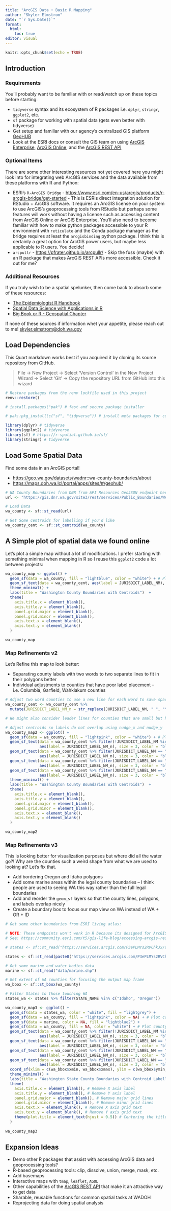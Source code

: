 ```yaml
---
title: "ArcGIS Data + Basic R Mapping"
author: "Skyler Elmstrom"
date: "`r Sys.Date()`"
format:
  html:
    toc: true
editor: visual
---
```


```r
knitr::opts_chunk$set(echo = TRUE)
```

## Introduction

### Requirements

You'll probably want to be familiar with or read/watch up on these topics before starting:

-   `tidyverse` syntax and its ecosystem of R packages i.e. `dplyr`, `stringr`, `ggplot2`, etc.
-   `sf` package for working with spatial data (gets even better with tidyverse)
-   Get setup and familiar with our agency's centralized GIS platform [GeoHUB](https://maps.doh.wa.lcl/portal/apps/sites/#/geohub/pages/about)
-   Look at the ESRI docs or consult the GIS team on using [ArcGIS Enterprise](https://www.esri.com/en-us/arcgis/products/arcgis-enterprise/windows-linux), [ArcGIS Online](https://www.esri.com/en-us/arcgis/products/arcgis-online/resources), and the [ArcGIS REST API](https://developers.arcgis.com/rest/)

### Optional Items

There are some other interesting resources not yet covered here you might look into for integrating web ArcGIS services and the data available from these platforms with R and Python:

-   ESRI's `R-ArcGIS Bridge` - <https://www.esri.com/en-us/arcgis/products/r-arcgis-bridge/get-started> - This is ESRIs direct integration solution for RStudio + ArcGIS software. It requires an ArcGIS license on your system to use ArcGIS's geoprocessing tools from RStudio but perhaps some features will work without having a license such as accessing content from ArcGIS Online or ArcGIS Enterprise. You'll also need to become familiar with how to make python packages accessible to your R environment with `reticulate` and the Conda package manager as the bridge requires at least the `arcgisbinding` python package. I think this is certainly a great option for ArcGIS power users, but maybe less applicable to R users. You decide!
-   `arcpullr` - <https://pfrater.github.io/arcpullr/> - Skip the fuss (maybe) with an R package that makes ArcGIS REST APIs more accessible. Check it out for me?

### Additional Resources

If you truly wish to be a spatial spelunker, then come back to absorb some of these resources:

-   [The Epidemiologist R Handbook](https://epirhandbook.com/en/)
-   [Spatial Data Science with Applications in R](https://r-spatial.org/book/)
-   [Big Book or R - Geospatial Chapter](https://www.bigbookofr.com/geospatial.html)

If none of these sources if information whet your appetite, please reach out to me! [skyler.elmstrom\@doh.wa.gov](mailto:skyler.elmstrom@doh.wa.gov)

## Load Dependencies

This Quart markdown works best if you acquired it by cloning its source repository from GitHub.

> File → New Project → Select 'Version Control' in the New Project Wizard → Select 'Git' → Copy the repository URL from GitHub into this wizard

```r
# Restore packages from the renv lockfile used in this project
renv::restore()
```

```r
# install.packages("pak") # fast and secure package installer
```

```r
# pak::pkg_install(c("sf", "tidyverse")) # install meta packages for common spatial data needs
```

```r
library(dplyr) # tidyverse
library(ggplot2) # tidyverse
library(sf) # https://r-spatial.github.io/sf/
library(stringr) # tidyverse
```

## Load Some Spatial Data

Find some data in an ArcGIS portal!

-   <https://geo.wa.gov/datasets/wadnr>::wa-county-boundaries/about
-   <https://maps.doh.wa.lcl/portal/apps/sites/#/geohub/>

```r
# WA County Boundaries from DNR from API Resources GeoJSON endpoint here: https://geo.wa.gov/datasets/wadnr::wa-county-boundaries/about
url <- "https://gis.dnr.wa.gov/site3/rest/services/Public_Boundaries/WADNR_PUBLIC_Cadastre_OpenData/FeatureServer/11/query?where=1%3D1&outFields=JURISDICT_FIPS_DESG_CD,JURISDICT_NM,JURISDICT_LABEL_NM&outSR=4326&f=json"

# Load Data
wa_county <- sf::st_read(url)

# Get Some centroids for labelling if you'd like
wa_county_cent <- sf::st_centroid(wa_county)
```

## A Simple plot of spatial data we found online

Let's plot a simple map without a lot of modifications. I prefer starting with something minimal when mapping in R so I reuse this `ggplot2` code a lot between projects:

```r
wa_county_map <- ggplot() +
  geom_sf(data = wa_county, fill = "lightblue", color = "white") + # Plot county boundaries
  geom_sf_text(data = wa_county_cent, aes(label = JURISDICT_LABEL_NM), size = 3, color = "black") + # Plot centroids with labels
  theme_minimal() +
  labs(title = "Washington County Boundaries with Centroids")  +
  theme(
    axis.title.x = element_blank(),
    axis.title.y = element_blank(),
    panel.grid.major = element_blank(),
    panel.grid.minor = element_blank(),
    axis.text.x = element_blank(),
    axis.text.y = element_blank()
  )

wa_county_map
```

### Map Refinements v2

Let's Refine this map to look better:

-   Separating county labels with two words to two separate lines to fit in their polygons better
-   Individual adjustments to counties that have poor label placement -- i.e. Columbia, Garfield, Wahkiakum counties

```r
# Adjust two word counties to use a new line for each word to save space
wa_county_cent <- wa_county_cent %>%
  mutate(JURISDICT_LABEL_NM_n = str_replace(JURISDICT_LABEL_NM, " ", "\n"))

# We might also consider leader lines for counties that are small but have large names

# Adjust centroids so labels do not overlap using nudge_x and nudge_y
wa_county_map2 <- ggplot() +
  geom_sf(data = wa_county, fill = "lightpink", color = "white") + # Plot county boundaries
  geom_sf_text(data = wa_county_cent %>% filter(!JURISDICT_LABEL_NM %in% c("Columbia", "Garfield", "Wahkiakum")), 
               aes(label = JURISDICT_LABEL_NM_n), size = 3, color = "black") +
  geom_sf_text(data = wa_county_cent %>% filter(JURISDICT_LABEL_NM == "Columbia"), 
               aes(label = JURISDICT_LABEL_NM_n), size = 3, color = "black", nudge_y = 0.1) +
  geom_sf_text(data = wa_county_cent %>% filter(JURISDICT_LABEL_NM == "Garfield"), 
               aes(label = JURISDICT_LABEL_NM_n), size = 3, color = "black", nudge_y = 0.15) +
  geom_sf_text(data = wa_county_cent %>% filter(JURISDICT_LABEL_NM == "Wahkiakum"), 
               aes(label = JURISDICT_LABEL_NM_n), size = 3, color = "black", nudge_x = -0.3, nudge_y = -0.1) +
  theme_minimal() +
  labs(title = "Washington County Boundaries with Centroids")  +
  theme(
    axis.title.x = element_blank(),
    axis.title.y = element_blank(),
    panel.grid.major = element_blank(),
    panel.grid.minor = element_blank(),
    axis.text.x = element_blank(),
    axis.text.y = element_blank()
  )

wa_county_map2
```

### Map Refinements v3

This is looking better for visualization purposes but where did all the water go?! Why are the counties such a weird shape from what we are used to looking at? Let's fix that.

-   Add bordering Oregon and Idaho polygons
-   Add some marine areas within the legal county boundaries -- I think people are used to seeing WA this way rather than the full legal boundaries
-   Add and reorder the `geom_sf` layers so that the county lines, polygons, and labels overlap nicely
-   Create a boundary box to focus our map view on WA instead of WA + OR + ID

```r
# Get some other boundaries from ESRI living atlas: 

# NOTE: These endpoints won't work in R because its designed for ArcGIS use. We need to convert them to a REST API endpoint.
# See: https://community.esri.com/t5/gis-life-blog/accessing-arcgis-rest-services-using-r/ba-p/898451

# states <- sf::st_read("https://services.arcgis.com/P3ePLMYs2RVChkJx/arcgis/rest/services/USA_Census_States/FeatureServer")

states <- sf::st_read(paste0("https://services.arcgis.com/P3ePLMYs2RVChkJx/arcgis/rest/services/USA_Census_States/FeatureServer/", 0, "/query?where=1%3D1&outFields=*&f=geojson"))

# Get some marine and water bodies data
marine <- sf::st_read("data/marine.shp")

# Get extent of WA counties for focusing the output map frame
wa_bbox <- sf::st_bbox(wa_county)

```

```r
# Filter States to those touching WA
states_wa <- states %>% filter(STATE_NAME %in% c("Idaho", "Oregon"))
```

```r
wa_county_map3 <- ggplot() +
  geom_sf(data = states_wa, color = "white", fill = "lightgrey") +
  geom_sf(data = wa_county, fill = "lightpink", color = NA) + # Plot county boundaries
  geom_sf(data = marine, color = NA, fill = "lightblue2") +
  geom_sf(data = wa_county, fill = NA, color = "white") + # Plot county boundary lines over other polygon layers
  geom_sf_text(data = wa_county_cent %>% filter(!JURISDICT_LABEL_NM %in% c("Columbia", "Garfield", "Wahkiakum")), 
               aes(label = JURISDICT_LABEL_NM_n), size = 3, color = "black") +
  geom_sf_text(data = wa_county_cent %>% filter(JURISDICT_LABEL_NM == "Columbia"), 
               aes(label = JURISDICT_LABEL_NM_n), size = 3, color = "black", nudge_y = 0.1) +
  geom_sf_text(data = wa_county_cent %>% filter(JURISDICT_LABEL_NM == "Garfield"), 
               aes(label = JURISDICT_LABEL_NM_n), size = 3, color = "black", nudge_y = 0.15) +
  geom_sf_text(data = wa_county_cent %>% filter(JURISDICT_LABEL_NM == "Wahkiakum"), 
               aes(label = JURISDICT_LABEL_NM_n), size = 3, color = "black", nudge_x = -0.3, nudge_y = -0.1) +
  coord_sf(xlim = c(wa_bbox$xmin, wa_bbox$xmax), ylim = c(wa_bbox$ymin, wa_bbox$ymax)) + # Focus map on extent of county data only
  theme_minimal() +
  labs(title = "Washington State County Boundaries with Centroid Labelling")  +
  theme(
    axis.title.x = element_blank(), # Remove X axis label
    axis.title.y = element_blank(), # Remove Y axis label
    panel.grid.major = element_blank(), # Remove major grid lines
    panel.grid.minor = element_blank(), # Remove minor grid lines
    axis.text.x = element_blank(), # Remove X axis grid text
    axis.text.y = element_blank(), # Remove Y axis grid text
    theme(plot.title = element_text(hjust = 0.5)) # Centering the title
  )
  
wa_county_map3
```

## Expansion Ideas

-   Demo other R packages that assist with accessing ArcGIS data and geoprocessing tools?
-   R-based geoprocessing tools: clip, dissolve, union, merge, mask, etc.
-   Add basemaps
-   Interactive maps with `tmap`, `leaflet`, `AGOL`
-   Other capabilities of the [ArcGIS REST API](https://developers.arcgis.com/rest/) that make it an attractive way to get data
-   Sharable, reusable functions for common spatial tasks at WADOH
-   Reprojecting data for doing spatial analysis
